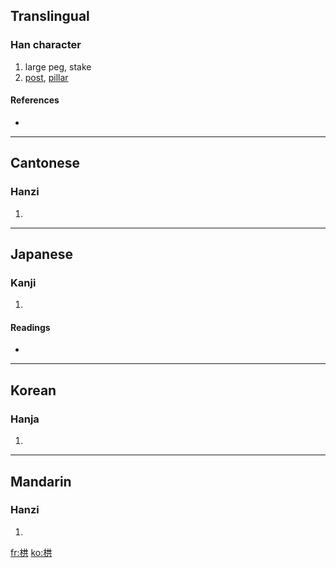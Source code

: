 ==Translingual==

===Han character===
{{Han char|rn=75|rad=木|as=06|sn=10|four=4498<sub>1</sub>|canj=木廿金 (DTC)}}

# large peg, stake
# [[post]], [[pillar]]

====References====
* {{Han ref|kx=0523.200|dkj=14732|dj=0911.170|hdz=21195.030|uh=6831|ud=26673|bh=D1E2|bd=53730}}

----

==Cantonese==

===Hanzi===
{{yue-hanzi|jyut=|y=gung2}}

# {{defn|Cantonese|sort=木06}}

----

==Japanese==

===Kanji===
{{ja-kanji|grade=|rs=木06}}

# {{defn|Japanese|sort=木06}}

====Readings====
* {{ja-readings|on=[[きょう]] (kyō), [[く]] (ku)|kun=[[くい]] (kui)}}

----

==Korean==

===Hanja===
{{ko-hanja|hangeul=공|eumhun=|rv=gong|mr=kong|y=kong}}

# {{defn|Korean|sort=木06}}

----

==Mandarin==

===Hanzi===
{{cmn-hanzi|pin=[[gǒng]] ([[gong3]])|wg=kung<sup>3</sup>}}

# {{defn|Mandarin|sort=木06}}

[[fr:栱]]
[[ko:栱]]